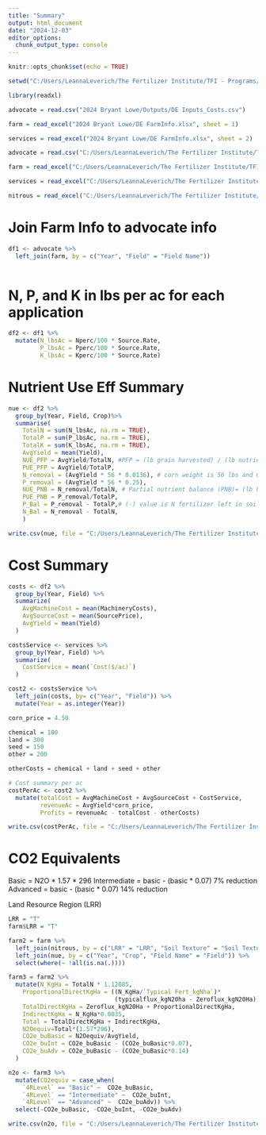 ```yaml
---
title: "Summary"
output: html_document
date: "2024-12-03"
editor_options: 
  chunk_output_type: console
---
```


```r
knitr::opts_chunk$set(echo = TRUE)
```

```r
setwd("C:/Users/LeannaLeverich/The Fertilizer Institute/TFI - Programs/Research/4R/4R Calculator/4R Advocate Case Studies/")
```


```r
library(readxl)

advocate = read.csv("2024 Bryant Lowe/Outputs/DE Inputs_Costs.csv")

farm = read_excel("2024 Bryant Lowe/DE FarmInfo.xlsx", sheet = 1)

services = read_excel("2024 Bryant Lowe/DE FarmInfo.xlsx", sheet = 2)
```

```r
advocate = read.csv("C:/Users/LeannaLeverich/The Fertilizer Institute/TFI - Programs/Research/4R/4R Calculator/4R Advocate Case Studies/2024 Bryant Lowe/Outputs/DE Inputs_Costs.csv")

farm = read_excel("C:/Users/LeannaLeverich/The Fertilizer Institute/TFI - Programs/Research/4R/4R Calculator/4R Advocate Case Studies/2024 Bryant Lowe/DE FarmInfo.xlsx", sheet = 1)

services = read_excel("C:/Users/LeannaLeverich/The Fertilizer Institute/TFI - Programs/Research/4R/4R Calculator/4R Advocate Case Studies/2024 Bryant Lowe/DE FarmInfo.xlsx", sheet = 2)
```



```r


nitrous = read_excel("C:/Users/LeannaLeverich/The Fertilizer Institute/TFI - Programs/Research/4R/4R Calculator/Leanna's Calculator/N2O Emission Factors.xlsx", sheet = 2)
```


# Join Farm Info to advocate info
```r
df1 <- advocate %>%
  left_join(farm, by = c("Year", "Field" = "Field Name"))
  
```

# N, P, and K in lbs per ac for each application

```r
df2 <- df1 %>%
  mutate(N_lbsAc = Nperc/100 * Source.Rate, 
         P_lbsAc = Pperc/100 * Source.Rate, 
         K_lbsAc = Kperc/100 * Source.Rate)
```

# Nutrient Use Eff Summary 

```r
nue <- df2 %>%
  group_by(Year, Field, Crop)%>% 
  summarise(
    TotalN = sum(N_lbsAc, na.rm = TRUE), 
    TotalP = sum(P_lbsAc, na.rm = TRUE),
    TotalK = sum(K_lbsAc, na.rm = TRUE), 
    AvgYield = mean(Yield), 
    NUE_PFP = AvgYield/TotalN, #PFP = (lb grain harvested) / (lb nutrient applied)
    PUE_PFP = AvgYield/TotalP, 
    N_removal = (AvgYield * 56 * 0.0136), # corn weight is 56 lbs and 0.0136 is the N concentration (1.36%) of grain
    P_removal = (AvgYield * 56 * 0.25), 
    NUE_PNB = N_removal/TotalN, # Partial nutrient balance (PNB)= (lb harvest removal) / (lb applied nutrient)
    PUE_PNB = P_removal/TotalP, 
    P_Bal = P_removal - TotalP,# (-) value is N fertilizer left in soil 
    N_Bal = N_removal - TotalN, 
    ) 

write.csv(nue, file = "C:/Users/LeannaLeverich/The Fertilizer Institute/TFI - Programs/Research/4R/4R Calculator/4R Advocate Case Studies/2024 Bryant Lowe/Outputs/NUE Summary.csv", row.names = FALSE)
```

# Cost Summary 
```r

costs <- df2 %>%
  group_by(Year, Field) %>%
  summarize(
    AvgMachineCost = mean(MachineryCosts), 
    AvgSourceCost = mean(SourcePrice), 
    AvgYield = mean(Yield)
  )

costsService <- services %>%
  group_by(Year, Field) %>%
  summarize(
    CostService = mean(`Cost($/ac)`)
  )

cost2 <- costsService %>%
  left_join(costs, by= c("Year", "Field")) %>%
  mutate(Year = as.integer(Year))

corn_price = 4.50

chemical = 100
land = 300
seed = 150 
other = 200 

otherCosts = chemical + land + seed + other

# Cost summary per ac 
costPerAc <- cost2 %>%
  mutate(totalCost = AvgMachineCost + AvgSourceCost + CostService, 
         revenueAc = AvgYield*corn_price,
         Profits = revenueAc - totalCost - otherCosts)

write.csv(costPerAc, file = "C:/Users/LeannaLeverich/The Fertilizer Institute/TFI - Programs/Research/4R/4R Calculator/4R Advocate Case Studies/2024 Bryant Lowe/Outputs/Cost Summary.csv", row.names = FALSE)
```

# CO2 Equivalents 

Basic = N2O * 1.57 * 296
Intermediate = basic - (basic * 0.07) 7% reduction
Advanced = basic - (basic * 0.07) 14% reduction 

Land Resource Region (LRR)

```r
LRR = "T" 
farm$LRR = "T"

farm2 = farm %>%
  left_join(nitrous, by = c("LRR" = "LRR", "Soil Texture" = "Soil Texture", "Crop" = "Crop")) %>%
  left_join(nue, by = c("Year", "Crop", "Field Name" = "Field")) %>%
  select(where(~ !all(is.na(.)))) 

farm3 = farm2 %>%
  mutate(N_KgHa = TotalN * 1.12085, 
    ProportionalDirectKgHa = ((N_KgHa/`Typical Fert_kgNha`)*
                              (typicalflux_kgN20ha - Zeroflux_kgN20Ha)), 
    TotalDirectKgHa = Zeroflux_kgN20Ha + ProportionalDirectKgHa, 
    IndirectKgHa = N_KgHa*0.0035, 
    Total = TotalDirectKgHa + IndirectKgHa, 
    N2Oequiv=Total*(1.57*296), 
    CO2e_buBasic = N2Oequiv/AvgYield,
    CO2e_buInt = CO2e_buBasic - (CO2e_buBasic*0.07),
    CO2e_buAdv = CO2e_buBasic - (CO2e_buBasic*0.14)
  )

n2o <- farm3 %>%
  mutate(CO2equiv = case_when(
    `4RLevel` == "Basic" ~  CO2e_buBasic, 
    `4RLevel` == "Intermediate" ~  CO2e_buInt, 
    `4RLevel` == "Advanced" ~  CO2e_buAdv)) %>%
  select(-CO2e_buBasic, -CO2e_buInt, -CO2e_buAdv)

write.csv(n2o, file = "C:/Users/LeannaLeverich/The Fertilizer Institute/TFI - Programs/Research/4R/4R Calculator/4R Advocate Case Studies/2024 Bryant Lowe/Outputs/N2O Summary.csv", row.names = FALSE)

```
 


